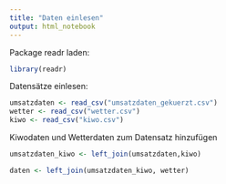 ```yaml
---
title: "Daten einlesen"
output: html_notebook
---
```


Package readr laden:
```r
library(readr)
```

Datensätze einlesen:
```r
umsatzdaten <- read_csv("umsatzdaten_gekuerzt.csv")
wetter <- read_csv("wetter.csv")
kiwo <- read_csv("kiwo.csv")
```

Kiwodaten und Wetterdaten zum Datensatz hinzufügen
```r
umsatzdaten_kiwo <- left_join(umsatzdaten,kiwo)

daten <- left_join(umsatzdaten_kiwo, wetter)
```


